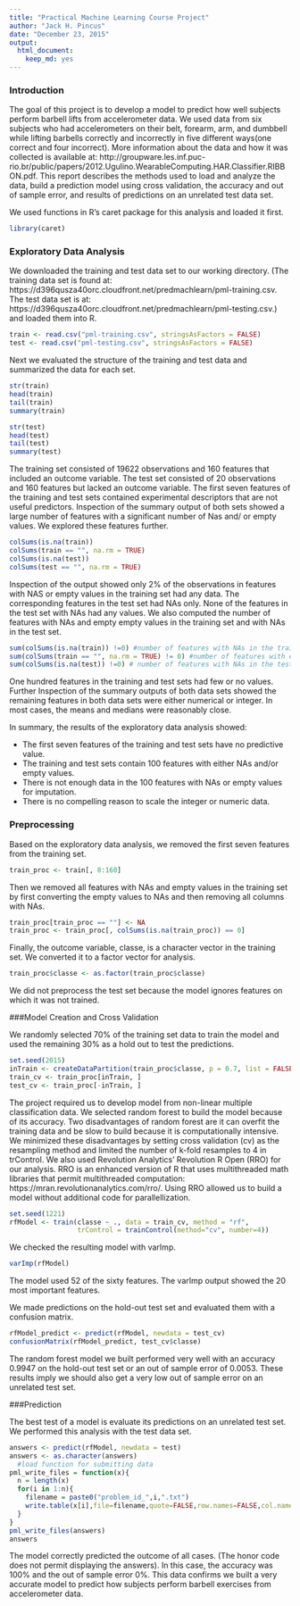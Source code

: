 ```yaml
---
title: "Practical Machine Learning Course Project"
author: "Jack H. Pincus"
date: "December 23, 2015"
output: 
  html_document: 
    keep_md: yes
---
```

### Introduction

The goal of this project is to develop a model to predict how well subjects perform barbell lifts from accelerometer data.  We used data from six subjects who had accelerometers on their belt, forearm, arm, and dumbbell while lifting barbells correctly and incorrectly in five different ways(one correct and four incorrect).  More information about the data and how it was collected is available at: http://groupware.les.inf.puc-rio.br/public/papers/2012.Ugulino.WearableComputing.HAR.Classifier.RIBBON.pdf.  This report describes the methods used to load and analyze the data, build a prediction model using cross validation, the accuracy and out of sample error, and results of predictions on an unrelated test data set.

We used functions in R's caret package for this analysis and loaded it first.
```r
library(caret)
```

### Exploratory Data Analysis

We downloaded the training and test data set to our working directory.  (The training data set is found at:  https://d396qusza40orc.cloudfront.net/predmachlearn/pml-training.csv.  The test data set is at: https://d396qusza40orc.cloudfront.net/predmachlearn/pml-testing.csv.) and loaded them into R.
```r
train <- read.csv("pml-training.csv", stringsAsFactors = FALSE)
test <- read.csv("pml-testing.csv", stringsAsFactors = FALSE)
```
Next we evaluated the structure of the training and test data and summarized the data for each set.
```r
str(train)
head(train)
tail(train)
summary(train)

str(test)
head(test)
tail(test)
summary(test)
```
The training set consisted of 19622 observations and 160 features that included an outcome variable.  The test set consisted of 20 observations and 160 features but lacked an outcome variable.  The first seven features of the training and test sets contained experimental descriptors that are not useful predictors.  Inspection of the summary output of both sets showed a large number of features with a significant number of Nas and/ or empty values. We explored these features further.
```r
colSums(is.na(train))
colSums(train == "", na.rm = TRUE)
colSums(is.na(test))
colSums(test == "", na.rm = TRUE)
```
Inspection of the output showed only 2% of the observations in features with NAS or empty values in the training set had any data.  The corresponding features in the test set had NAs only.  None of the features in the test set with NAs had any values.  We also computed the number of features with NAs and empty empty values in the training set and with NAs in the test set.
```r
sum(colSums(is.na(train)) !=0) #number of features with NAs in the training sets
sum(colSums(train == "", na.rm = TRUE) != 0) #number of features with empty values in the training set
sum(colSums(is.na(test)) !=0) # number of features with NAs in the test set
```
One hundred features in the training and test sets had few or no values.  Further Inspection of the summary outputs of both data sets showed the remaining features in both data sets were either numerical or integer.  In most cases, the means and medians were reasonably close.

In summary, the results of the exploratory data analysis showed:

* The first seven features of the training and test sets have no predictive value.
* The training and test sets contain 100 features with either NAs and/or empty values.
* There is not enough data in the 100 features with NAs or empty values for imputation.
* There is no compelling reason to scale the integer or numeric data.

### Preprocessing

Based on the exploratory data analysis, we removed the first seven features from the training set.
```r
train_proc <- train[, 8:160]
```
Then we  removed all features with NAs and empty values in the training set by first converting the empty values to NAs and then removing all columns with NAs.
```r
train_proc[train_proc == ""] <- NA
train_proc <- train_proc[, colSums(is.na(train_proc)) == 0]
```
Finally, the outcome variable, classe, is a character vector in the training set.  We converted it to a factor vector for analysis.
```r
train_proc$classe <- as.factor(train_proc$classe)
```
We did not preprocess the test set because the model ignores features on which it was not trained.

###Model Creation and Cross Validation

We randomly selected 70% of the training set data to train the model and used the remaining 30% as a hold out to test the predictions.
```r
set.seed(2015)
inTrain <- createDataPartition(train_proc$classe, p = 0.7, list = FALSE)
train_cv <- train_proc[inTrain, ]
test_cv <- train_proc[-inTrain, ]
```
The project required us to  develop model from non-linear multiple classification data.  We selected random forest to build the model because of its accuracy.  Two disadvantages of random forest are it can overfit the training data and be slow to build because it is computationally intensive.  We minimized these disadvantages by setting cross validation (cv) as the resampling method and limited the number of k-fold resamples to 4 in trControl.  We also used Revolution Analytics' Revolution R Open (RRO) for our analysis.  RRO is an enhanced version of R that uses multithreaded math libraries that permit multithreaded computation: https://mran.revolutionanalytics.com/rro/.  Using RRO allowed us to build a model without additional code for parallellization.
```r
set.seed(1221)
rfModel <- train(classe ~ ., data = train_cv, method = "rf",
                 trControl = trainControl(method="cv", number=4))
```
We checked the resulting model with varImp.
```r
varImp(rfModel)
```
The model used 52 of the sixty features. The varImp output showed the 20 most important features.

We made predictions on the hold-out test set and evaluated them with a confusion matrix.
```r
rfModel_predict <- predict(rfModel, newdata = test_cv)
confusionMatrix(rfModel_predict, test_cv$classe)
```
The random forest model we built performed very well with an accuracy 0.9947 on the hold-out test set or an out of sample error of 0.0053.  These results imply we should also get a very low out of sample error on an unrelated test set.

###Prediction

The best test of a model is evaluate its predictions on an unrelated test set.  We performed this analysis with the test data set.
```r
answers <- predict(rfModel, newdata = test)
answers <- as.character(answers)
  #load function for submitting data
pml_write_files = function(x){
  n = length(x)
  for(i in 1:n){
    filename = paste0("problem_id_",i,".txt")
    write.table(x[i],file=filename,quote=FALSE,row.names=FALSE,col.names=FALSE)
  }
}
pml_write_files(answers)
answers
```
The model correctly predicted the outcome of all cases.  (The honor code does not permit displaying the answers).  In this case, the accuracy was 100% and the out of sample error 0%.  This data confirms we built a very accurate model to predict how subjects perform barbell exercises from accelerometer data.